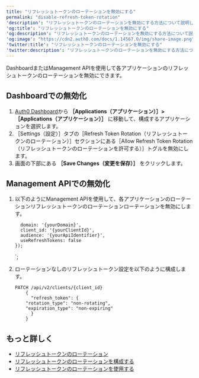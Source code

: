 ```yaml
---
title: "リフレッシュトークンのローテーションを無効にする"
permalink: "disable-refresh-token-rotation"
'description': "リフレッシュトークンのローテーションを無効にする方法について説明します。"
'og:title': "リフレッシュトークンのローテーションを無効にする"
'og:description': "リフレッシュトークンのローテーションを無効にする方法について説明します。"
'og:image': "https://cdn2.auth0.com/docs/1.14567.0/img/share-image.png"
'twitter:title': "リフレッシュトークンのローテーションを無効にする"
'twitter:description': "リフレッシュトークンのローテーションを無効にする方法について説明します。"
---
```



Dashboardまたは<Tooltip data-tooltip-id="react-containers-DefinitionTooltip-0" href="/docs/ja-jp/glossary?term=management-api" tip="Management API: 顧客が管理タスクを実行できるようにするための製品。" cta="用語集の表示">Management API</Tooltip>を使用して各アプリケーションのリフレッシュトークンのローテーションを無効にできます。

## Dashboardでの無効化

1. [Auth0 Dashboard](https://manage.auth0.com/#)から **［Applications（アプリケーション）］>［Applications（アプリケーション）］** に移動して、構成するアプリケーションを選択します。
2. ［Settings（設定）］タブの［Refresh Token Rotation（リフレッシュトークンのローテーション）］セクションにある［Allow Refresh Token Rotation（リフレッシュトークンのローテーションを許可する）］トグルを無効にします。
3. 画面の下部にある **［Save Changes（変更を保存）］** をクリックします。

## Management APIでの無効化

1. 以下のようにManagement APIを使用して、各アプリケーションのローテーションリフレッシュトークンのローテーションローテーションを無効にします。


         domain: '{yourDomain}',
         client_id: '{yourClientId}',
         audience: '{yourApiIdentifier}',
         useRefreshTokens: false
       });
   `;

<AuthCodeBlock children={codeExample} language="javascript" />

   

   
2. ローテーションなしのリフレッシュトークン設定を以下のように構成します。

   ``` lines
   PATCH /api/v2/clients/{client_id}
       {
         "refresh_token": {
       "rotation_type": "non-rotating",
       "expiration_type": "non-expiring"
         }
       }
   ```

   

   

## もっと詳しく

* [リフレッシュトークンのローテーション](/docs/ja-jp/secure/tokens/refresh-tokens/refresh-token-rotation)
* [リフレッシュトークンのローテーションを構成する](/docs/ja-jp/secure/tokens/refresh-tokens/configure-refresh-token-rotation)
* [リフレッシュトークンのローテーションを使用する](/docs/ja-jp/secure/tokens/refresh-tokens/use-refresh-token-rotation)